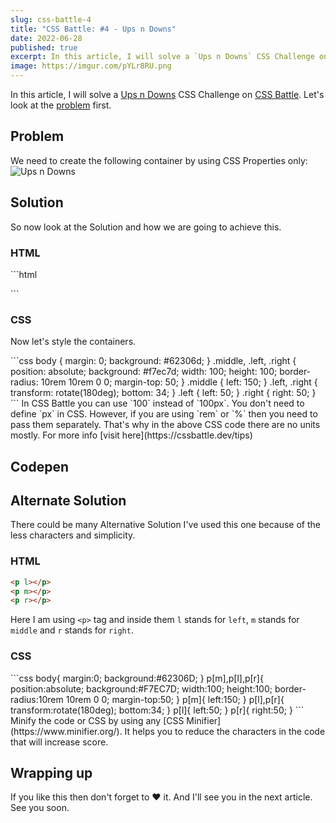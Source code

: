 ```yaml
---
slug: css-battle-4
title: "CSS Battle: #4 - Ups n Downs"
date: 2022-06-28
published: true
excerpt: In this article, I will solve a `Ups n Downs` CSS Challenge on CSS Battle.
image: https://imgur.com/pYLr8RU.png
---
```


In this article, I will solve a [Ups n Downs](https://cssbattle.dev/play/4) CSS Challenge on [CSS Battle](https://cssbattle.dev/). Let's look at the [problem](https://cssbattle.dev/play/4) first.

## Problem

We need to create the following container by using CSS Properties only:
![Ups n Downs](https://cssbattle.dev/targets/4.png)

## Solution

So now look at the Solution and how we are going to achieve this.

### HTML

<CodeTitle title="index.html" lang="html" />
```html
<p class="left"></p>
<p class="middle"></p>
<p class="right"></p>
```

### CSS

Now let's style the containers.

<CodeTitle title="styles.css" lang="css"/>
```css
body {
  margin: 0;
  background: #62306d;
}
.middle,
.left,
.right {
  position: absolute;
  background: #f7ec7d;
  width: 100;
  height: 100;
  border-radius: 10rem 10rem 0 0;
  margin-top: 50;
}
.middle {
  left: 150;
}
.left,
.right {
  transform: rotate(180deg);
  bottom: 34;
}
.left {
  left: 50;
}
.right {
  right: 50;
}
```

<Tip>
  In CSS Battle you can use `100` instead of `100px`. You don't need to define
  `px` in CSS. However, if you are using `rem` or `%` then you need to pass them
  separately. That's why in the above CSS code there are no units mostly. For
  more info [visit here](https://cssbattle.dev/tips)
</Tip>

## Codepen

<Codepen id="NWjrqNL" />

## Alternate Solution

There could be many Alternative Solution I've used this one because of the less characters and simplicity.

### HTML

<CodeTitle title="index.html" lang="html" />

```html
<p l></p>
<p m></p>
<p r></p>
```

Here I am using `<p>` tag and inside them `l` stands for `left`, `m` stands for `middle` and `r` stands for `right`.

### CSS

<CodeTitle title="styles.css" lang="css"/>
```css
body{
  margin:0;
  background:#62306D;
}
p[m],p[l],p[r]{
  position:absolute;
  background:#F7EC7D;
  width:100;
  height:100;
  border-radius:10rem 10rem 0 0;
  margin-top:50;
}
p[m]{
  left:150;
}
p[l],p[r]{
  transform:rotate(180deg);
  bottom:34;
}
p[l]{
  left:50;
}
p[r]{
  right:50;
}
```

<Tip>
  Minify the code or CSS by using any [CSS Minifier](https://www.minifier.org/).
  It helps you to reduce the characters in the code that will increase score.
</Tip>

## Wrapping up

If you like this then don't forget to ❤️ it. And I'll see you in the next article. See you soon.

<NextAndPreviousButton
  prevHref="/blogs/css-battle-3"
  prevTitle="CSS Battle: #3 - Push Button"
  nextHref="/blogs/css-battle-5"
  nextTitle="CSS Battle: #5 - Acid Rain"
/>

